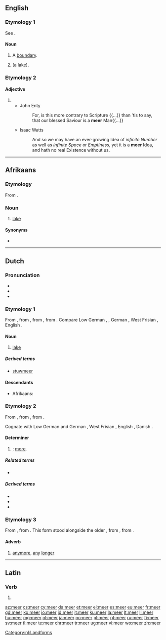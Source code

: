{{also|Meer}}
==English==

===Etymology 1===
See {{m|en|mere}}.

====Noun====
{{en-noun}}

# A [[boundary]].
# {{obsolete form of|mere|nodot=yes|lang=en}} (a lake).

===Etymology 2===

====Adjective====
{{en-adj|er}}

# {{obsolete form of|mere|lang=en}}
#* John Enty
#*: For, is this more contrary to Scripture {{...}} than 'tis to say, that our blessed Saviour is a '''meer''' Man{{...}}
#* Isaac Watts
#*: And so we may have an ever-growing Idea of ''infinite Number'' as well as ''infinite Space'' or ''Emptiness'', yet it is a '''meer''' Idea, and hath no real Existence without us.

{{Webster 1913}}

----

==Afrikaans==

===Etymology===
From {{etyl|nl|af}} {{m|nl|meer}}.

===Noun===
{{af-noun|mere}}

# [[lake]]

====Synonyms====
* {{l|af|pan}}

----

==Dutch==

===Pronunciation===
* {{rhymes|eːr|lang=nl}}
* {{IPA|/meːr/|[mɪːr]|lang=nl}}
* {{audio|Nl-meer.ogg|audio|lang=nl}}

===Etymology 1===
From {{inh|nl|dum|mere}}, from {{inh|nl|odt|*meri}}, from {{inh|nl|gem-pro|*mari}}, from {{der|nl|ine-pro|*móri}}. Compare Low German {{m|nds|Meer}}, {{m|nds|meer}}, German {{m|de|Meer}}, West Frisian {{m|fy|mar}}, English {{m|fy|mere}}.

====Noun====
{{nl-noun|n|-en|meertje}}

# [[lake]]

=====Derived terms=====
* [[stuwmeer]]

====Descendants====
* Afrikaans: {{l|af|meer}}

===Etymology 2===
From {{inh|nl|dum|mere}}, from {{inh|nl|odt|*mēro}}, from {{inh|nl|gem-pro|*maizô}}.

Cognate with Low German and German {{m|de|mehr}}, West Frisian {{m|fy|mear}}, English {{m|en|more}}, Danish {{m|da|mere}}.

====Determiner====
{{head|nl|determiner comparative form}}

# {{comparative of|nodot=1|lang=nl|POS=determiner|veel}}; [[more]].

=====Related terms=====
* {{l|nl|meest}}

=====Derived terms=====
* {{l|nl|meerder}}
* {{l|nl|meertalig}}
* {{l|nl|meervoud}}

===Etymology 3===
From {{inh|nl|dum|meer}}, from {{inh|nl|odt|mēr}}. This form stood alongside the older {{inh|nl|dum|mee}}, from {{inh|nl|odt|*mē}}, from {{inh|nl|gem-pro|*maiz}}.

====Adverb====
{{nl-adv}}

# [[anymore]], [[any]] [[longer]]

[[Category:nl:Landforms]]

----

==Latin==

===Verb===
{{la-verb-form|meer}}

# {{inflection of|meō||1|s|pres|pasv|subj|lang=la}}

[[az:meer]]
[[cs:meer]]
[[cy:meer]]
[[da:meer]]
[[et:meer]]
[[el:meer]]
[[es:meer]]
[[eu:meer]]
[[fr:meer]]
[[gd:meer]]
[[ko:meer]]
[[io:meer]]
[[id:meer]]
[[it:meer]]
[[ku:meer]]
[[la:meer]]
[[lt:meer]]
[[li:meer]]
[[hu:meer]]
[[mg:meer]]
[[nl:meer]]
[[ja:meer]]
[[no:meer]]
[[pl:meer]]
[[pt:meer]]
[[ru:meer]]
[[fi:meer]]
[[sv:meer]]
[[tl:meer]]
[[te:meer]]
[[chr:meer]]
[[tr:meer]]
[[ug:meer]]
[[vi:meer]]
[[wo:meer]]
[[zh:meer]]